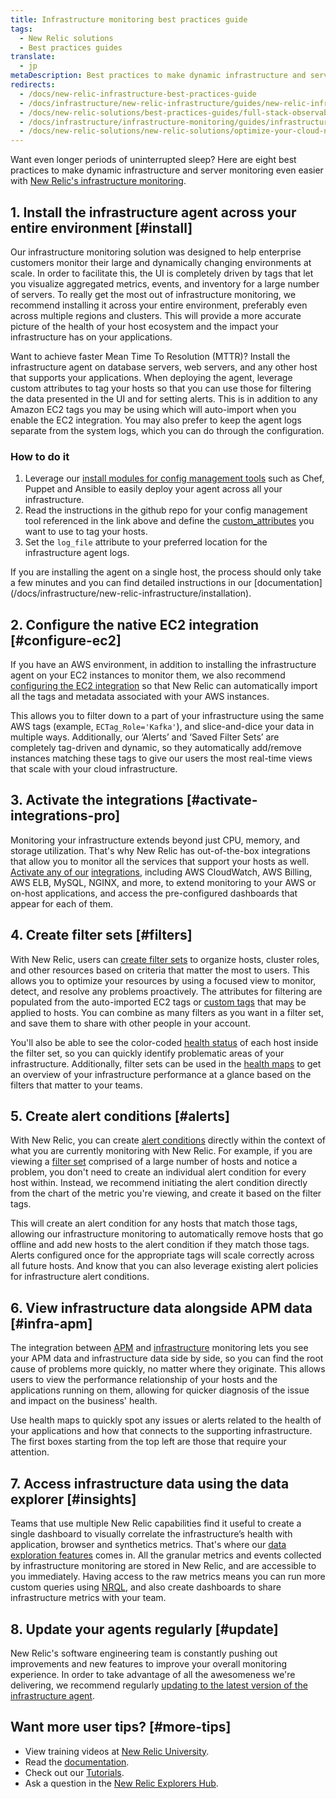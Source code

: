 ```yaml
---
title: Infrastructure monitoring best practices guide
tags:
  - New Relic solutions
  - Best practices guides
translate:
  - jp
metaDescription: Best practices to make dynamic infrastructure and server monitoring even easier with New Relic.
redirects:
  - /docs/new-relic-infrastructure-best-practices-guide
  - /docs/infrastructure/new-relic-infrastructure/guides/new-relic-infrastructure-best-practices-guide
  - /docs/new-relic-solutions/best-practices-guides/full-stack-observability/best-practices-infrastructure-monitoring-new-relic
  - /docs/infrastructure/infrastructure-monitoring/guides/infrastructure-monitoring-best-practices-guide
  - /docs/new-relic-solutions/new-relic-solutions/optimize-your-cloud-native-environment/iterate-measure-impact-track-metrics-after-deployments/ 
---
```


Want even longer periods of uninterrupted sleep? Here are eight best practices to make dynamic infrastructure and server monitoring even easier with [New Relic's infrastructure monitoring](https://newrelic.com/infrastructure).

## 1. Install the infrastructure agent across your entire environment [#install]

Our infrastructure monitoring solution was designed to help enterprise customers monitor their large and dynamically changing environments at scale. In order to facilitate this, the UI is completely driven by tags that let you visualize aggregated metrics, events, and inventory for a large number of servers. To really get the most out of infrastructure monitoring, we recommend installing it across your entire environment, preferably even across multiple regions and clusters. This will provide a more accurate picture of the health of your host ecosystem and the impact your infrastructure has on your applications.

Want to achieve faster Mean Time To Resolution (MTTR)? Install the infrastructure agent on database servers, web servers, and any other host that supports your applications. When deploying the agent, leverage custom attributes to tag your hosts so that you can use those for filtering the data presented in the UI and for setting alerts. This is in addition to any Amazon EC2 tags you may be using which will auto-import when you enable the EC2 integration. You may also prefer to keep the agent logs separate from the system logs, which you can do through the configuration.

### How to do it

1. Leverage our [install modules for config management tools](/docs/infrastructure/new-relic-infrastructure/config-management-tools) such as Chef, Puppet and Ansible to easily deploy your agent across all your infrastructure.
2. Read the instructions in the github repo for your config management tool referenced in the link above and define the [custom_attributes](/docs/infrastructure/new-relic-infrastructure/configuration/configure-infrastructure-agent#attributes) you want to use to tag your hosts.
3. Set the `log_file` attribute to your preferred location for the infrastructure agent logs.

<Callout variant="tip">
  If you are installing the agent on a single host, the process should only take a few minutes and you can find detailed instructions in our [documentation](/docs/infrastructure/new-relic-infrastructure/installation).
</Callout>

## 2. Configure the native EC2 integration [#configure-ec2]

If you have an AWS environment, in addition to installing the infrastructure agent on your EC2 instances to monitor them, we also recommend [configuring the EC2 integration](/docs/infrastructure/infrastructure-integrations/amazon-integrations/aws-ec2-integration) so that New Relic can automatically import all the tags and metadata associated with your AWS instances.

This allows you to filter down to a part of your infrastructure using the same AWS tags (example, `ECTag_Role='Kafka'`), and slice-and-dice your data in multiple ways. Additionally, our ‘Alerts’ and ‘Saved Filter Sets’ are completely tag-driven and dynamic, so they automatically add/remove instances matching these tags to give our users the most real-time views that scale with your cloud infrastructure.

## 3. Activate the integrations [#activate-integrations-pro]

Monitoring your infrastructure extends beyond just CPU, memory, and storage utilization. That's why New Relic has out-of-the-box integrations that allow you to monitor all the services that support your hosts as well. [Activate any of our](/docs/infrastructure-integrations-aws-configuration) [integrations](/docs/infrastructure-integrations-aws-configuration), including AWS CloudWatch, AWS Billing, AWS ELB, MySQL, NGINX, and more, to extend monitoring to your AWS or on-host applications, and access the pre-configured dashboards that appear for each of them.

## 4. Create filter sets [#filters]

With New Relic, users can [create filter sets](/docs/infrastructure/new-relic-infrastructure/filter-group/filter-sets-organize-your-infrastructure-hosts) to organize hosts, cluster roles, and other resources based on criteria that matter the most to users. This allows you to optimize your resources by using a focused view to monitor, detect, and resolve any problems proactively. The attributes for filtering are populated from the auto-imported EC2 tags or [custom tags](/docs/infrastructure/new-relic-infrastructure/configuration/configure-infrastructure-agent#attributes) that may be applied to hosts. You can combine as many filters as you want in a filter set, and save them to share with other people in your account.

You'll also be able to see the color-coded [health status](/docs/accounts-partnerships/education/getting-started-new-relic/glossary#health-status) of each host inside the filter set, so you can quickly identify problematic areas of your infrastructure. Additionally, filter sets can be used in the [health maps](/docs/data-analysis/health-map/get-started/introduction-health-maps) to get an overview of your infrastructure performance at a glance based on the filters that matter to your teams.

## 5. Create alert conditions [#alerts]

With New Relic, you can create [alert conditions](/docs/alerts/new-relic-alerts/getting-started/alerts-glossary#alert-condition) directly within the context of what you are currently monitoring with New Relic. For example, if you are viewing a [filter set](/docs/infrastructure/new-relic-infrastructure/filter-group/organize-infrastructure-hosts-filter-sets) comprised of a large number of hosts and notice a problem, you don't need to create an individual alert condition for every host within. Instead, we recommend initiating the alert condition directly from the chart of the metric you're viewing, and create it based on the filter tags.

This will create an alert condition for any hosts that match those tags, allowing our infrastructure monitoring to automatically remove hosts that go offline and add new hosts to the alert condition if they match those tags. Alerts configured once for the appropriate tags will scale correctly across all future hosts. And know that you can also leverage existing alert policies for infrastructure alert conditions.

## 6. View infrastructure data alongside APM data [#infra-apm]

The integration between [APM](/docs/apm/new-relic-apm/getting-started/welcome-new-relic-apm) and [infrastructure](/docs/infrastructure/new-relic-infrastructure/getting-started/welcome-new-relic-infrastructure) monitoring lets you see your APM data and infrastructure data side by side, so you can find the root cause of problems more quickly, no matter where they originate. This allows users to view the performance relationship of your hosts and the applications running on them, allowing for quicker diagnosis of the issue and impact on the business' health.

Use health maps to quickly spot any issues or alerts related to the health of your applications and how that connects to the supporting infrastructure. The first boxes starting from the top left are those that require your attention.

## 7. Access infrastructure data using the data explorer [#insights]

Teams that use multiple New Relic capabilities find it useful to create a single dashboard to visually correlate the infrastructure’s health with application, browser and synthetics metrics. That's where our [data exploration features](/docs/query-your-data/explore-query-data/data-explorer/introduction-data-explorer) comes in. All the granular metrics and events collected by infrastructure monitoring are stored in New Relic, and are accessible to you immediately. Having access to the raw metrics means you can run more custom queries using [NRQL](/docs/insights/nrql-new-relic-query-language/using-nrql/introduction-nrql), and also create dashboards to share infrastructure metrics with your team.

## 8. Update your agents regularly [#update]

New Relic's software engineering team is constantly pushing out improvements and new features to improve your overall monitoring experience. In order to take advantage of all the awesomeness we're delivering, we recommend regularly [updating to the latest version of the infrastructure agent](/docs/infrastructure/install-configure-manage-infrastructure/update-or-uninstall/update-infrastructure-agent).

## Want more user tips? [#more-tips]

* View training videos at [New Relic University](https://learn.newrelic.com/).
* Read the [documentation](/docs/infrastructure).
* Check out our [Tutorials](https://newrelic.com/resources/tutorials).
* Ask a question in the [New Relic Explorers Hub](https://discuss.newrelic.com/).
